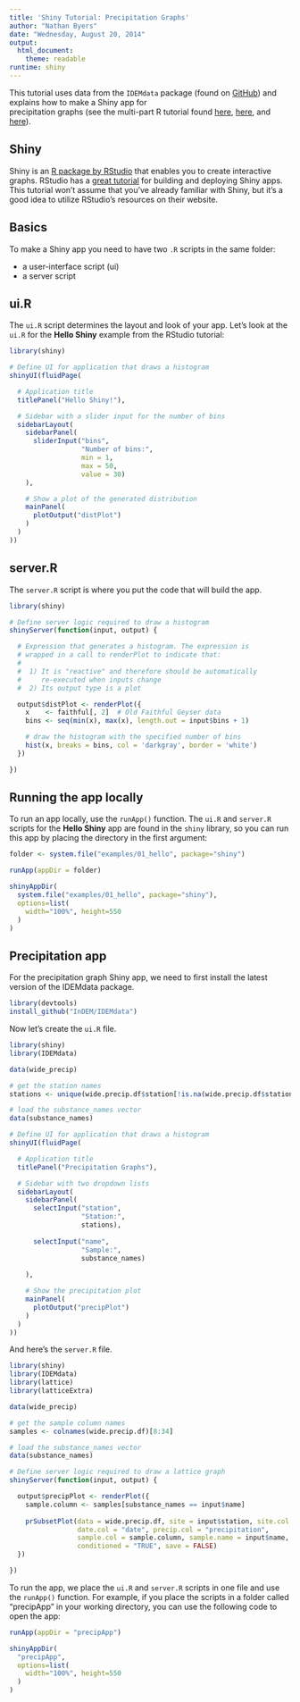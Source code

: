 ```yaml
---
title: 'Shiny Tutorial: Precipitation Graphs'
author: "Nathan Byers"
date: "Wednesday, August 20, 2014"
output:
  html_document:
    theme: readable
runtime: shiny
---
```


This tutorial uses data from the `IDEMdata` package (found on <a href="https://github.com/InDEM/IDEMdata"
target="_blank">GitHub</a>) and explains how to make a Shiny app for  
precipitation graphs (see the multi-part R tutorial found <a href="http://rpubs.com/NateByers/precipRidem"
target="_blank">here</a>, <a href="http://rpubs.com/NateByers/precip2Ridem"
target="_blank">here</a>, and <a href="http://rpubs.com/NateByers/precip3Ridem"
target="_blank">here</a>). 

## Shiny

Shiny is an <a href="http://shiny.rstudio.com/" target="_blank">R package by 
RStudio<a/> that enables you to create interactive graphs. RStudio has a <a 
href="http://shiny.rstudio.com/tutorial/" target="_blank">great tutorial</a> for 
building and deploying Shiny apps. This tutorial won't assume that you've already 
familiar with Shiny, but it's a good idea to utilize RStudio's resources on their 
website.

## Basics

To make a Shiny app you need to have two `.R` scripts in the same folder:

* a user-interface script (ui)
* a server script

## ui.R

The `ui.R` script determines the layout and look of your app. Let's look at the 
`ui.R` for the __Hello Shiny__ example from the RStudio tutorial:

```r
library(shiny)

# Define UI for application that draws a histogram
shinyUI(fluidPage(

  # Application title
  titlePanel("Hello Shiny!"),

  # Sidebar with a slider input for the number of bins
  sidebarLayout(
    sidebarPanel(
      sliderInput("bins",
                  "Number of bins:",
                  min = 1,
                  max = 50,
                  value = 30)
    ),

    # Show a plot of the generated distribution
    mainPanel(
      plotOutput("distPlot")
    )
  )
))
```

## server.R

The `server.R` script is where you put the code that will build the app.

```r

library(shiny)

# Define server logic required to draw a histogram
shinyServer(function(input, output) {

  # Expression that generates a histogram. The expression is
  # wrapped in a call to renderPlot to indicate that:
  #
  #  1) It is "reactive" and therefore should be automatically
  #     re-executed when inputs change
  #  2) Its output type is a plot

  output$distPlot <- renderPlot({
    x    <- faithful[, 2]  # Old Faithful Geyser data
    bins <- seq(min(x), max(x), length.out = input$bins + 1)

    # draw the histogram with the specified number of bins
    hist(x, breaks = bins, col = 'darkgray', border = 'white')
  })

})
```

## Running the app locally

To run an app locally, use the `runApp()` function. The `ui.R` and `server.R`
scripts for the __Hello Shiny__ app are found in the `shiny` library, so you can
run this app by placing the directory in the first argument:

```r
folder <- system.file("examples/01_hello", package="shiny")

runApp(appDir = folder)
```

```r
shinyAppDir(
  system.file("examples/01_hello", package="shiny"),
  options=list(
    width="100%", height=550
  )
)
```

## Precipitation app

For the precipitation graph Shiny app, we need to first install the latest version
of the IDEMdata package.

```r
library(devtools)
install_github("InDEM/IDEMdata")
```

Now let's create the `ui.R` file.

```r
library(shiny)
library(IDEMdata)

data(wide_precip)

# get the station names
stations <- unique(wide.precip.df$station[!is.na(wide.precip.df$station)])

# load the substance_names vector
data(substance_names)

# Define UI for application that draws a histogram
shinyUI(fluidPage(

  # Application title
  titlePanel("Precipitation Graphs"),

  # Sidebar with two dropdown lists
  sidebarLayout(
    sidebarPanel(
      selectInput("station",
                  "Station:", 
                  stations),
      
      selectInput("name",
                  "Sample:", 
                  substance_names)
      
    ),

    # Show the precipitation plot
    mainPanel(
      plotOutput("precipPlot")
    )
  )
))
```

And here's the `server.R` file.

```r
library(shiny)
library(IDEMdata)
library(lattice)
library(latticeExtra)

data(wide_precip)

# get the sample column names
samples <- colnames(wide.precip.df)[8:34]

# load the substance_names vector
data(substance_names)

# Define server logic required to draw a lattice graph
shinyServer(function(input, output) {

  output$precipPlot <- renderPlot({
    sample.column <- samples[substance_names == input$name]
    
    prSubsetPlot(data = wide.precip.df, site = input$station, site.col = "station", 
                 date.col = "date", precip.col = "precipitation",  
                 sample.col = sample.column, sample.name = input$name, 
                 conditioned = "TRUE", save = FALSE)
  })

})
```

To run the app, we place the `ui.R` and `server.R` scripts in one file and use 
the `runApp()` function. For example, if you place the scripts in a folder called
"precipApp" in your working directory, you can use the following code to open
the app:

```r
runApp(appDir = "precipApp")
```

```r
shinyAppDir(
  "precipApp",
  options=list(
    width="100%", height=550
  )
)
```

